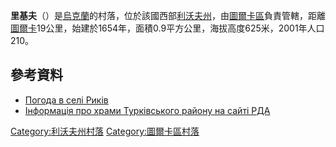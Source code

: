 {{coord|49|2|41|N|23|7|42|E|scale:100000|display=title}}

'''里基夫'''（{{lang-uk|Риків}}）是[[烏克蘭|烏克蘭]]的村落，位於該國西部[[利沃夫州|利沃夫州]]，由[[圖爾卡區|圖爾卡區]]負責管轄，距離[[圖爾卡|圖爾卡]]19公里，始建於1654年，面積0.9平方公里，海拔高度625米，2001年人口210。

==參考資料==
* [http://weather.in.ua/ua/l'vovskaja/22287 Погода в селі Риків]
* [http://turka-rda.gov.ua/turkivschyna-turystychna/1284-2/ Інформація про храми Турківського району на сайті РДА] {{Wayback|url=http://turka-rda.gov.ua/turkivschyna-turystychna/1284-2/ |date=20161006031122 }}

{{DEFAULTSORT:Риків}}
[[Category:利沃夫州村落|Category:利沃夫州村落]]
[[Category:圖爾卡區村落|Category:圖爾卡區村落]]


{{Lviv-geo-stub}}